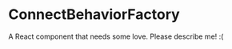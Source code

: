 
<Meta title="@flapjs/behaviors/ConnectBehaviorFactory"
    component={ConnectBehaviorFactory}/>

# ConnectBehaviorFactory

A React component that needs some love. Please describe me! :(

<Props of={ConnectBehaviorFactory}/>

